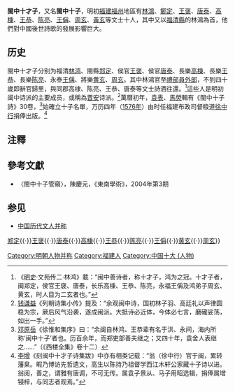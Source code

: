 '''閩中十才子'''，又名'''閩中十子'''，明初[[福建|福建]][[福州|福州]]地區有[[林鴻|林鴻]]、[[鄭定|鄭定]]、[[王褒|王褒]]、[[唐泰|唐泰]]、[[高棅|高棅]]、[[王恭_(明朝翰林)|王恭]]、[[陳亮_(閩中十才子)|陈亮]]、[[王偁|王偁]]、[[周玄|周玄]]、[[黃玄|黃玄]]等文士十人，其中又以[[福清縣|福清縣]]的林鴻為首，他們對中國後世詩歌的發展影響巨大。

==历史==
閩中十才子分别为福清[[林鸿|林鸿]]、閩縣[[郑定|郑定]]、侯官[[王褒_(明朝)|王褒]]、侯官[[唐泰|唐泰]]、長樂[[高棅|高棅]]、長樂[[王恭_(明朝翰林)|王恭]]、長樂[[陳亮_(閩中十才子)|陈亮]]、永泰[[王偁|王偁]]、將樂[[黄玄|黄玄]]、[[周玄|周玄]]。其中林鴻官至[[禮部|禮部]][[員外郎|員外郎]]，不到四十歲即辭官歸里，與同郡高棣、陈亮、王恭、唐泰等文士詩酒往還。<ref>《[[明史|明史]]·文苑传二·林鸿》載：“闽中善诗者，称十才子，鸿为之冠。十才子者，闽郑定，侯官王襃、唐泰，长乐高棅、王恭、陈亮，永福王偁及鸿弟子周玄、黄玄，时人目为二玄者也。”</ref>這些人是明初闽中诗派的主要成员，或稱為[[晋安|晋安]]诗派。<ref>[[钱谦益|钱谦益]]《列朝诗集小传》提及：“余观闽中诗，国初林子羽、高廷礼以声律圆稳为宗，厥后风气沿袭，遂成闽派。大抵诗必近体，今体必七言，磨礲娑荡，如出一手。”</ref>萬曆初年，[[袁表|袁表]]、[[馬熒|馬熒]]輯有《閩中十子詩》30卷，<ref>[[邓原岳|邓原岳]]《徐惟和集序》曰：“余闽自林鸿、王恭辈有名于洪、永间，海内所称‘闽中十子’者也。历百余年，而郑吏部善夫继之；又四十年，袁舍人表继之……”（《西楼全集》卷十二）</ref>始確立十子名單，万历四年（[[1576年|1576年]]）由时任福建布政司督粮道[[徐中行|徐中行]]捐俸出版。<ref>[[李增|李增]]《刻闽中十才子诗集跋》中亦有相类记载：“翁（徐中行）官于闽，累转藩臬。暇乃博访先哲遗文，高生以陈持乃祖督学西江木轩公家藏十子诗以进。翁阅，善之，谓雅有唐调，不可无传。属袁子景从、马子用昭选辑，捐俸属增锓梓，与同志者观焉。”</ref>

== 注釋 ==
{{reflist}}

==參考文獻==
* 〈閩中十子管窺〉，陳慶元，《東南學術》，2004年第3期

== 参见 ==
* [[中国历代文人并称|中国历代文人并称]]
{{并称|[[闽中十才子|闽中十才子]]|[[林鴻|林鴻]]{{·}}[[郑定|郑定]]{{·}}[[王褒_(明朝)|王褒]]{{·}}[[唐泰|唐泰]]{{·}}[[高棅|高棅]]{{·}}[[王恭_(明朝翰林)|王恭]]{{·}}[[陳亮_(閩中十才子)|陈亮]]{{·}}[[王偁|王偁]]{{·}}[[黄玄|黄玄]]{{·}}[[周玄|周玄]]}}
[[Category:明朝人物并称|Category:明朝人物并称]]
[[Category:福建人|Category:福建人]]
[[Category:中国十大_(人物)|Category:中国十大 (人物)]]